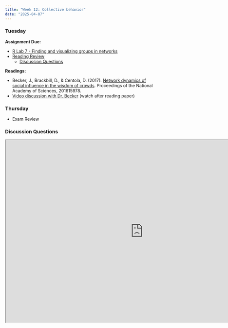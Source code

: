 ```yaml
---
title: "Week 12: Collective behavior"
date: "2025-04-07"
---
```


### Tuesday

**Assignment Due:**

* [R Lab 7 - Finding and visualizing groups in networks](/assignments/r_lab_7_%E2%80%93_groups_in_networks.qmd)
* [Reading Review](/syllabus/syllabus.qmd#reading-review-assignments)
    * [Discussion Questions](#discussion-questions)

**Readings:**

* Becker, J., Brackbill, D., & Centola, D. (2017). [Network dynamics of social influence in the wisdom of crowds](https://doi.org/10.1073/pnas.1615978114). Proceedings of the National Academy of Sciences, 201615978.
* [Video discussion with Dr. Becker](https://youtu.be/sdI-b5mfjH4) (watch after reading paper)

### Thursday

* Exam Review

### Discussion Questions

<iframe src="https://pollev-embeds.com/discourses/vdKmXYn8QtlscoGdLTk9z/respond" width="900px" height="600px"></iframe>